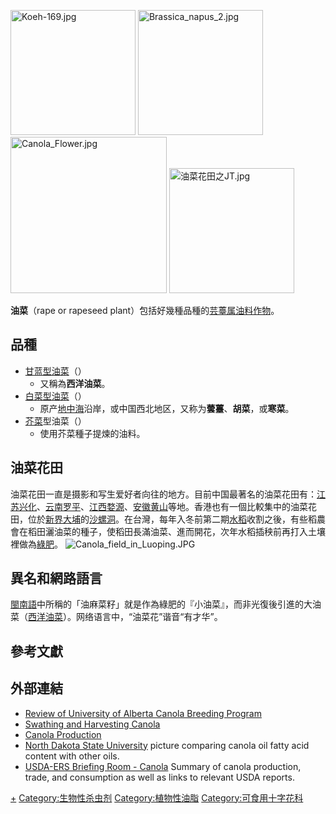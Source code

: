 {{Expert|time=2010-10-13}}
{{Otheruses|油菜 (香港)|subject=可用作榨油的蕓薹屬蔬菜|other=香港稱為「油菜」的菜餚}}
[[File:Koeh-169.jpg|200px]]
[[File:Brassica_napus_2.jpg|200px]]
[[File:Canola_Flower.jpg|250px]]
[[File:油菜花田之JT.jpg|200px]]

'''油菜'''（rape or rapeseed plant）包括好幾種品種的[[芸薹属|芸薹属]][[油料作物|油料作物]]。

== 品種 ==
*[[油菜籽|甘蓝型油菜]]（{{lang|la|''Brassica napus''}}）
**又稱為'''西洋油菜'''。
*[[白菜型油菜|白菜型油菜]]（{{lang|la|''Brassica rapa''}}）
**原产[[地中海|地中海]]沿岸，或中国西北地区，又称为'''蕓薹'''、'''胡菜'''，或'''寒菜'''。
* [[芥菜|芥菜]]型油菜（{{lang|la|''Brassica juncea''}}）
** 使用芥菜種子提煉的油料。

==油菜花田==
油菜花田一直是摄影和写生爱好者向往的地方。目前中国最著名的油菜花田有：[[江苏|江苏]][[兴化市|兴化]]、[[云南|云南]][[罗平县|罗平]]、[[江西|江西]][[婺源|婺源]]、[[安徽|安徽]][[黄山|黄山]]等地。香港也有一個比較集中的油菜花田，位於[[新界|新界]][[大埔區|大埔]]的[[沙螺洞|沙螺洞]]。在台灣，每年入冬前第二期[[水稻|水稻]]收割之後，有些稻農會在稻田灑油菜的種子，使稻田長滿油菜、進而開花，次年水稻插秧前再打入土壤裡做為[[綠肥|綠肥]]。
[[File:Canola_field_in_Luoping.JPG|thumb]]

==異名和網路語言==
[[閩南語|閩南語]]中所稱的「油麻菜籽」就是作為綠肥的『小油菜』，而非光復後引進的大油菜（[[西洋油菜|西洋油菜]]）。网络语言中，“油菜花”谐音“有才华”。

== 參考文獻 ==


==外部連結==
{{Commons category|Brassica campestris}}
*[https://web.archive.org/web/20110428082610/http://www.acidf.ca/files/focus/canola.pdf Review of University of Alberta Canola Breeding Program]
*[http://www.ag.ndsu.edu/pubs/plantsci/crops/a1171w.htm Swathing and Harvesting Canola] {{Wayback|url=http://www.ag.ndsu.edu/pubs/plantsci/crops/a1171w.htm |date=20100719213428 }}
*[http://www.ag.ndsu.edu/pubs/plantsci/crops/a686w.htm Canola Production] {{Wayback|url=http://www.ag.ndsu.edu/pubs/plantsci/crops/a686w.htm |date=20101124123235 }}
*[http://www.ag.ndsu.edu/pubs/yf/foods/fn620-1.gif North Dakota State University] {{Wayback|url=http://www.ag.ndsu.edu/pubs/yf/foods/fn620-1.gif |date=20100728182212 }} picture comparing canola oil fatty acid content with other oils.
*[https://web.archive.org/web/20120620115433/http://www.ers.usda.gov/Briefing/SoybeansOilcrops/Canola.htm USDA-ERS Briefing Room - Canola] Summary of canola production, trade, and consumption as well as links to relevant USDA reports.


{{植物小作品}}   
{{Brassica}}

[[Category:芸薹属|+]]
[[Category:生物性杀虫剂|Category:生物性杀虫剂]]
[[Category:植物性油脂|Category:植物性油脂]]
[[Category:可食用十字花科|Category:可食用十字花科]]